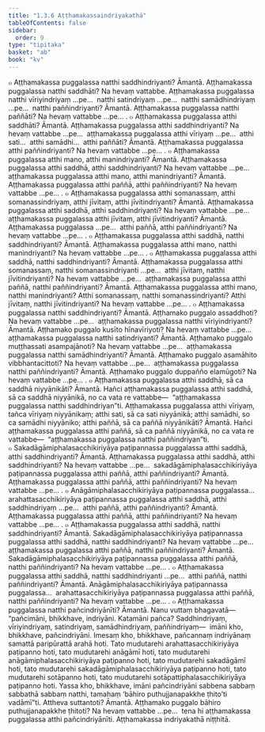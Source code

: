 ```yaml
---
title: "1.3.6 Aṭṭhamakassaindriyakathā"
tableOfContents: false
sidebar:
  order: 9
type: "tipitaka"
basket: "ab"
book: "kv"
---
```



<DynamicBreadcrumb />

<Division number="371" book="kv">

<Paragraph number="1182" book="kv">
๐ Aṭṭhamakassa puggalassa natthi saddhindriyanti? Āmantā. Aṭṭhamakassa puggalassa natthi saddhāti? Na hevaṃ vattabbe. Aṭṭhamakassa puggalassa natthi vīriyindriyaṃ …pe…  natthi satindriyaṃ …pe…  natthi samādhindriyaṃ …pe…  natthi paññindriyanti? Āmantā. Aṭṭhamakassa puggalassa natthi paññāti? Na hevaṃ vattabbe …pe… .
</Paragraph>

<Paragraph number="1183" book="kv">
๐ Aṭṭhamakassa puggalassa atthi saddhāti? Āmantā. Aṭṭhamakassa puggalassa atthi saddhindriyanti? Na hevaṃ vattabbe …pe…  aṭṭhamakassa puggalassa atthi vīriyaṃ …pe…  atthi sati…  atthi samādhi…  atthi paññāti? Āmantā. Aṭṭhamakassa puggalassa atthi paññindriyanti? Na hevaṃ vattabbe …pe… .
</Paragraph>

<Paragraph number="1184" book="kv">
๐ Aṭṭhamakassa puggalassa atthi mano, atthi manindriyanti? Āmantā. Aṭṭhamakassa puggalassa atthi saddhā, atthi saddhindriyanti? Na hevaṃ vattabbe …pe…  aṭṭhamakassa puggalassa atthi mano, atthi manindriyanti? Āmantā. Aṭṭhamakassa puggalassa atthi paññā, atthi paññindriyanti? Na hevaṃ vattabbe …pe… .
</Paragraph>

<Paragraph number="1185" book="kv">
๐ Aṭṭhamakassa puggalassa atthi somanassaṃ, atthi somanassindriyaṃ, atthi jīvitaṃ, atthi jīvitindriyanti? Āmantā. Aṭṭhamakassa puggalassa atthi saddhā, atthi saddhindriyanti? Na hevaṃ vattabbe …pe…  aṭṭhamakassa puggalassa atthi jīvitaṃ, atthi jīvitindriyanti? Āmantā. Aṭṭhamakassa puggalassa …pe…  atthi paññā, atthi paññindriyanti? Na hevaṃ vattabbe …pe… .
</Paragraph>

<Paragraph number="1186" book="kv">
๐ Aṭṭhamakassa puggalassa atthi saddhā, natthi saddhindriyanti? Āmantā. Aṭṭhamakassa puggalassa atthi mano, natthi manindriyanti? Na hevaṃ vattabbe …pe… .
</Paragraph>

<Paragraph number="1187" book="kv">
๐ Aṭṭhamakassa puggalassa atthi saddhā, natthi saddhindriyanti? Āmantā. Aṭṭhamakassa puggalassa atthi somanassaṃ, natthi somanassindriyanti …pe…  atthi jīvitaṃ, natthi jīvitindriyanti? Na hevaṃ vattabbe …pe…  aṭṭhamakassa puggalassa atthi paññā, natthi paññindriyanti? Āmantā. Aṭṭhamakassa puggalassa atthi mano, natthi manindriyanti? Atthi somanassaṃ, natthi somanassindriyanti? Atthi jīvitaṃ, natthi jīvitindriyanti? Na hevaṃ vattabbe …pe… .
</Paragraph>

<Paragraph number="1188" book="kv">
๐ Aṭṭhamakassa puggalassa natthi saddhindriyanti? Āmantā. Aṭṭhamako puggalo assaddhoti? Na hevaṃ vattabbe …pe…  aṭṭhamakassa puggalassa natthi vīriyindriyanti? Āmantā. Aṭṭhamako puggalo kusīto hīnavīriyoti? Na hevaṃ vattabbe …pe…  aṭṭhamakassa puggalassa natthi satindriyanti? Āmantā. Aṭṭhamako puggalo muṭṭhassati asampajānoti? Na hevaṃ vattabbe …pe…  aṭṭhamakassa puggalassa natthi samādhindriyanti? Āmantā. Aṭṭhamako puggalo asamāhito vibbhantacittoti? Na hevaṃ vattabbe …pe…  aṭṭhamakassa puggalassa natthi paññindriyanti? Āmantā. Aṭṭhamako puggalo duppañño elamūgoti? Na hevaṃ vattabbe …pe… .
</Paragraph>

<Paragraph number="1189" book="kv">
๐ Aṭṭhamakassa puggalassa atthi saddhā, sā ca saddhā niyyānikāti? Āmantā. Hañci aṭṭhamakassa puggalassa atthi saddhā, sā ca saddhā niyyānikā, no ca vata re vattabbe—  “aṭṭhamakassa puggalassa natthi saddhindriyan”ti. Aṭṭhamakassa puggalassa atthi vīriyaṃ, tañca vīriyaṃ niyyānikaṃ; atthi sati, sā ca sati niyyānikā; atthi samādhi, so ca samādhi niyyāniko; atthi paññā, sā ca paññā niyyānikāti? Āmantā. Hañci aṭṭhamakassa puggalassa atthi paññā, sā ca paññā niyyānikā, no ca vata re vattabbe—  “aṭṭhamakassa puggalassa natthi paññindriyan”ti.
</Paragraph>

</Division>
<Division number="372" book="kv">

<Paragraph number="1190" book="kv">
๐ Sakadāgāmiphalasacchikiriyāya paṭipannassa puggalassa atthi saddhā, atthi saddhindriyanti? Āmantā. Aṭṭhamakassa puggalassa atthi saddhā, atthi saddhindriyanti? Na hevaṃ vattabbe …pe…  sakadāgāmiphalasacchikiriyāya paṭipannassa puggalassa atthi paññā, atthi paññindriyanti? Āmantā. Aṭṭhamakassa puggalassa atthi paññā, atthi paññindriyanti? Na hevaṃ vattabbe …pe… .
</Paragraph>

<Paragraph number="1191" book="kv">
๐ Anāgāmiphalasacchikiriyāya paṭipannassa puggalassa…  arahattasacchikiriyāya paṭipannassa puggalassa atthi saddhā, atthi saddhindriyaṃ …pe…  atthi paññā, atthi paññindriyanti? Āmantā. Aṭṭhamakassa puggalassa atthi paññā, atthi paññindriyanti? Na hevaṃ vattabbe …pe… .
</Paragraph>

<Paragraph number="1192" book="kv">
๐ Aṭṭhamakassa puggalassa atthi saddhā, natthi saddhindriyanti? Āmantā. Sakadāgāmiphalasacchikiriyāya paṭipannassa puggalassa atthi saddhā, natthi saddhindriyanti? Na hevaṃ vattabbe …pe…  aṭṭhamakassa puggalassa atthi paññā, natthi paññindriyanti? Āmantā. Sakadāgāmiphalasacchikiriyāya paṭipannassa puggalassa atthi paññā, natthi paññindriyanti? Na hevaṃ vattabbe …pe… .
</Paragraph>

<Paragraph number="1193" book="kv">
๐ Aṭṭhamakassa puggalassa atthi saddhā, natthi saddhindriyanti …pe…  atthi paññā, natthi paññindriyanti? Āmantā. Anāgāmiphalasacchikiriyāya paṭipannassa puggalassa…  arahattasacchikiriyāya paṭipannassa puggalassa atthi paññā, natthi paññindriyanti? Na hevaṃ vattabbe …pe… .
</Paragraph>

<Paragraph number="1194" book="kv">
๐ Aṭṭhamakassa puggalassa natthi pañcindriyānīti? Āmantā. Nanu vuttaṃ bhagavatā—  “pañcimāni, bhikkhave, indriyāni. Katamāni pañca? Saddhindriyaṃ, vīriyindriyaṃ, satindriyaṃ, samādhindriyaṃ, paññindriyaṃ—  imāni kho, bhikkhave, pañcindriyāni. Imesaṃ kho, bhikkhave, pañcannaṃ indriyānaṃ samattā paripūrattā arahā hoti. Tato mudutarehi arahattasacchikiriyāya paṭipanno hoti, tato mudutarehi anāgāmī hoti, tato mudutarehi anāgāmiphalasacchikiriyāya paṭipanno hoti, tato mudutarehi sakadāgāmī hoti, tato mudutarehi sakadāgāmiphalasacchikiriyāya paṭipanno hoti, tato mudutarehi sotāpanno hoti, tato mudutarehi sotāpattiphalasacchikiriyāya paṭipanno hoti. Yassa kho, bhikkhave, imāni pañcindriyāni sabbena sabbaṃ sabbathā sabbaṃ natthi, tamahaṃ ‘bāhiro puthujjanapakkhe ṭhito’ti vadāmī”ti. Attheva suttantoti? Āmantā. Aṭṭhamako puggalo bāhiro puthujjanapakkhe ṭhitoti? Na hevaṃ vattabbe …pe…  tena hi aṭṭhamakassa puggalassa atthi pañcindriyānīti.

</Paragraph>
</Division>

<Paragraph number="1195" type="center" book="kv">
Aṭṭhamakassa indriyakathā niṭṭhitā.
</Paragraph>